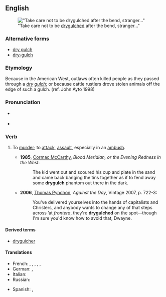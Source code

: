 {{was wotd|2010|September|9}}
==English==
[[File:DryForkDome.jpg|thumb|"Take care not to be [[drygulched]] after the bend, stranger..."]]

===Alternative forms===
*[[dry gulch]]
*[[dry-gulch]]

===Etymology===
Because in the American West, outlaws often killed people as they passed through a ''[[dry]] [[gulch]]''; or because cattle rustlers drove stolen animals off the edge of such a gulch.  (ref. John Ayto 1998)

===Pronunciation===
* {{a|US}} {{IPA|/ˈdɹaɪ.ɡʌltʃ/}}
* {{audio|en-us-drygulch.ogg|Audio (US)}}

===Verb===
{{en-verb|drygulch|es}}

# {{US|slang}} To [[murder]]; to [[attack]], [[assault]], especially in an [[ambush]].
#* '''1985''', [[w:Cormac McCarthy|Cormac McCarthy]], ''Blood Meridian, or the Evening Redness in the West'':
#*: The kid went out and scoured his cup and plate in the sand and came back banging the tins together as if to fend away some '''drygulch''' phantom out there in the dark.
#* '''2006''', [[w:Thomas Pynchon|Thomas Pynchon]], ''Against the Day'', Vintage 2007, p. 722-3:
#*: You've delivered yourselves into the hands of capitalists and Christers, and anybody wants to change any of that steps across ’at ''frontera'', they're '''drygulched''' on the spot—though I'm sure you'd know how to avoid that, Dwayne.

====Derived terms====
* [[drygulcher]]

====Translations====
{{trans-top|slang: to murder, attack, assault, ambush}}
* French: {{t+|fr|sécher}}, {{t+|fr|descendre}}, {{t+|fr|zigouiller}}, {{t|fr|estourbir}}, {{t|fr|couiquer}}, {{t|fr|flinguer}}
* German: {{t|de|abmurksen}}, {{t+|de|überfallen}}
* Italian: {{t|it|far fuori}}
* Russian: {{t|ru|нападать}}
{{trans-mid}}
* Spanish: {{t|es|apiolar}}, {{t|es|cargarse}}
{{trans-bottom}}